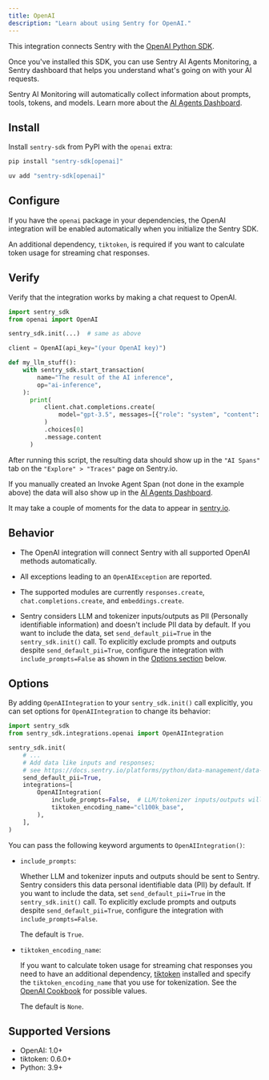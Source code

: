 ```yaml
---
title: OpenAI
description: "Learn about using Sentry for OpenAI."
---
```


This integration connects Sentry with the [OpenAI Python SDK](https://github.com/openai/openai-python).

Once you've installed this SDK, you can use Sentry AI Agents Monitoring, a Sentry dashboard that helps you understand what's going on with your AI requests.

Sentry AI Monitoring will automatically collect information about prompts, tools, tokens, and models. Learn more about the [AI Agents Dashboard](/product/insights/agents).

## Install

Install `sentry-sdk` from PyPI with the `openai` extra:

```bash {tabTitle:pip}
pip install "sentry-sdk[openai]"
```

```bash {tabTitle:uv}
uv add "sentry-sdk[openai]"
```

## Configure

If you have the `openai` package in your dependencies, the OpenAI integration will be enabled automatically when you initialize the Sentry SDK.

An additional dependency, `tiktoken`, is required if you want to calculate token usage for streaming chat responses.

<PlatformContent includePath="getting-started-config" />

## Verify

Verify that the integration works by making a chat request to OpenAI.

```python
import sentry_sdk
from openai import OpenAI

sentry_sdk.init(...)  # same as above

client = OpenAI(api_key="(your OpenAI key)")

def my_llm_stuff():
    with sentry_sdk.start_transaction(
        name="The result of the AI inference",
        op="ai-inference",
    ):
      print(
          client.chat.completions.create(
              model="gpt-3.5", messages=[{"role": "system", "content": "say hello"}]
          )
          .choices[0]
          .message.content
      )
```

After running this script, the resulting data should show up in the `"AI Spans"` tab on the `"Explore" > "Traces"` page on Sentry.io.

If you manually created an <PlatformLink to="/tracing/instrumentation/custom-instrumentation/ai-agents-module/#invoke-agent-span">Invoke Agent Span</PlatformLink> (not done in the example above) the data will also show up in the [AI Agents Dashboard](/product/insights/agents).

It may take a couple of moments for the data to appear in [sentry.io](https://sentry.io).

## Behavior

- The OpenAI integration will connect Sentry with all supported OpenAI methods automatically.

- All exceptions leading to an `OpenAIException` are reported.

- The supported modules are currently `responses.create`, `chat.completions.create`, and `embeddings.create`.

- Sentry considers LLM and tokenizer inputs/outputs as PII (Personally identifiable information) and doesn't include PII data by default. If you want to include the data, set `send_default_pii=True` in the `sentry_sdk.init()` call. To explicitly exclude prompts and outputs despite `send_default_pii=True`, configure the integration with `include_prompts=False` as shown in the [Options section](#options) below.

## Options

By adding `OpenAIIntegration` to your `sentry_sdk.init()` call explicitly, you can set options for `OpenAIIntegration` to change its behavior:

```python
import sentry_sdk
from sentry_sdk.integrations.openai import OpenAIIntegration

sentry_sdk.init(
    # ...
    # Add data like inputs and responses;
    # see https://docs.sentry.io/platforms/python/data-management/data-collected/ for more info
    send_default_pii=True,
    integrations=[
        OpenAIIntegration(
            include_prompts=False,  # LLM/tokenizer inputs/outputs will be not sent to Sentry, despite send_default_pii=True
            tiktoken_encoding_name="cl100k_base",
        ),
    ],
)
```

You can pass the following keyword arguments to `OpenAIIntegration()`:

- `include_prompts`:

  Whether LLM and tokenizer inputs and outputs should be sent to Sentry. Sentry considers this data personal identifiable data (PII) by default. If you want to include the data, set `send_default_pii=True` in the `sentry_sdk.init()` call. To explicitly exclude prompts and outputs despite `send_default_pii=True`, configure the integration with `include_prompts=False`.

  The default is `True`.

- `tiktoken_encoding_name`:

  If you want to calculate token usage for streaming chat responses you need to have an additional dependency, [tiktoken](https://pypi.org/project/tiktoken/) installed and specify the `tiktoken_encoding_name` that you use for tokenization. See the [OpenAI Cookbook](https://cookbook.openai.com/examples/how_to_count_tokens_with_tiktoken) for possible values.

  The default is `None`.

## Supported Versions

- OpenAI: 1.0+
- tiktoken: 0.6.0+
- Python: 3.9+
